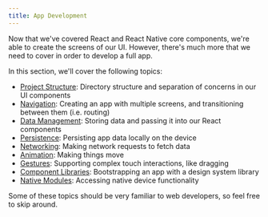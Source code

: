 ```yaml
---
title: App Development
---
```


Now that we've covered React and React Native core components, we're able to create the screens of our UI. However, there's much more that we need to cover in order to develop a full app.

In this section, we'll cover the following topics:

- [Project Structure](/app/project_structure): Directory structure and separation of concerns in our UI components
- [Navigation](/app/navigation): Creating an app with multiple screens, and transitioning between them (i.e. routing)
- [Data Management](/app/data_management): Storing data and passing it into our React components
- [Persistence](/app/persistence): Persisting app data locally on the device
- [Networking](/app/networking): Making network requests to fetch data
- [Animation](/app/animation): Making things move
- [Gestures](/app/gestures): Supporting complex touch interactions, like dragging
- [Component Libraries](/app/component_libraries): Bootstrapping an app with a design system library
- [Native Modules](/app/native_modules): Accessing native device functionality

Some of these topics should be very familiar to web developers, so feel free to skip around.

